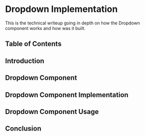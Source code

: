 
# Dropdown Implementation
This is the technical writeup going in depth on how the Dropdown component works and how was it built.

## Table of Contents


## Introduction


## Dropdown Component


## Dropdown Component Implementation


## Dropdown Component Usage


## Conclusion
